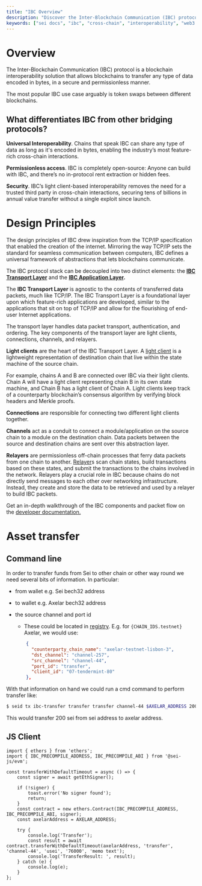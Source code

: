 ```yaml
---
title: "IBC Overview"
description: "Discover the Inter-Blockchain Communication (IBC) protocol for seamless cross-chain data transfer. Explore how Sei leverages IBC for the first parallelized EVM blockchain."
keywords: ["sei docs", "ibc", "cross-chain", "interoperability", "web3 docs"]
---
```



# Overview

The Inter-Blockchain Communication (IBC) protocol is a blockchain interoperability solution that allows blockchains to transfer any type of data encoded in bytes, in a secure and permissionless manner.

The most popular IBC use case arguably is token swaps between different blockchains.

## What differentiates IBC from other bridging protocols?

**Universal Interoperability**. Chains that speak IBC can share any type of data as long as it's encoded in bytes, enabling the industry’s most feature-rich cross-chain interactions.

**Permissionless access**. IBC is completely open-source: Anyone can build with IBC, and there’s no in-protocol rent extraction or hidden fees.

**Security**. IBC’s light client-based interoperability removes the need for a trusted third party in cross-chain interactions, securing tens of billions in annual value transfer without a single exploit since launch.

# Design Principles

The design principles of IBC drew inspiration from the TCP/IP specification that enabled the creation of the internet. Mirroring the way TCP/IP sets the standard for seamless communication between computers, IBC defines a universal framework of abstractions that lets blockchains communicate.

The IBC protocol stack can be decoupled into two distinct elements: the **[IBC Transport Layer](https://www.ibcprotocol.dev/blog/what-are-the-ibc-transport-and-application-layers)** and the **[IBC Application Layer](https://www.ibcprotocol.dev/blog/what-are-the-ibc-transport-and-application-layers).**

The **IBC Transport Layer** is agnostic to the contents of transferred data packets, much like TCP/IP. The IBC Transport Layer is a foundational layer upon which feature-rich applications are developed, similar to the applications that sit on top of TCP/IP and allow for the flourishing of end-user Internet applications.

The transport layer handles data packet transport, authentication, and ordering. The key components of the transport layer are light clients, connections, channels, and relayers.

**Light clients** are the heart of the IBC Transport Layer. A [light client](https://www.ibcprotocol.dev/technical-resource-catalog?category=Light+Client#results) is a lightweight representation of destination chain that live within the state machine of the source chain.

For example, chains A and B are connected over IBC via their light clients. Chain A will have a light client representing chain B in its own state machine, and Chain B has a light client of Chain A. Light clients keep track of a counterparty blockchain’s consensus algorithm by verifying block headers and Merkle proofs.

**Connections** are responsible for connecting two different light clients together.

**Channels** act as a conduit to connect a module/application on the source chain to a module on the destination chain. Data packets between the source and destination chains are sent over this abstraction layer.

**Relayers** are permissionless off-chain processes that ferry data packets from one chain to another. [Relayer](https://www.ibcprotocol.dev/technical-resource-catalog?category=Relayer#results)s scan chain states, build transactions based on these states, and submit the transactions to the chains involved in the network. Relayers play a crucial role in IBC because chains do not directly send messages to each other over networking infrastructure. Instead, they create and store the data to be retrieved and used by a relayer to build IBC packets.

Get an in-depth walkthrough of the IBC components and packet flow on the [developer documentation.](https://ibc.cosmos.network/v8/ibc/overview)

# Asset transfer

## Command line

In order to transfer funds from Sei to other chain or other way round we need several bits of information. In particular:

- from wallet e.g. Sei bech32 address
- to wallet e.g. Axelar bech32 address
- the source channel and port id

  - These could be located in [registry](https://github.com/sei-protocol/chain-registry/blob/main/ibc_info.json). E.g. for `{CHAIN_IDS.testnet}` Axelar, we would use:

  ```json
      {
        "counterparty_chain_name": "axelar-testnet-lisbon-3",
        "dst_channel": "channel-257",
        "src_channel": "channel-44",
        "port_id": "transfer",
        "client_id": "07-tendermint-80"
      },
  ```

With that information on hand we could run a cmd command to perform transfer like:

```bash
$ seid tx ibc-transfer transfer transfer channel-44 $AXELAR_ADDRESS 200sei --from $SEI_ADDRESS --fees 4000usei  --node https://rpc-testnet.sei-apis.com --chain-id atlantic-2 -b block
```

This would transfer 200 sei from sei address to axelar address.

## JS Client

```tsx
import { ethers } from 'ethers';
import { IBC_PRECOMPILE_ADDRESS, IBC_PRECOMPILE_ABI } from '@sei-js/evm';

const transferWithDefaultTimeout = async () => {
	const signer = await getEthSigner();

	if (!signer) {
		toast.error('No signer found');
		return;
	}
	const contract = new ethers.Contract(IBC_PRECOMPILE_ADDRESS, IBC_PRECOMPILE_ABI, signer);
	const axelarAddress = AXELAR_ADDRESS;

	try {
		console.log('Transfer');
		const result = await contract.transferWithDefaultTimeout(axelarAddress, 'transfer', 'channel-44', 'usei', '76000', 'memo text');
		console.log('TransferResult: ', result);
	} catch (e) {
		console.log(e);
	}
};
```
